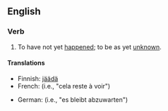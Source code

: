 ==English==

===Verb===
{{head|en|verb|head=[[remains]] [[to]] [[be]] [[seen]]}}

# {{context|idiomatic|lang=en}} To have not yet [[happen]]ed; to be as yet [[unknown]].

====Translations====
{{trans-top|to be as yet unknown}}
* Finnish: [[jäädä#Finnish|jäädä]] {{t|fi|nähtävä|alt=nähtäväksi}}
* French: {{t|fr|rester à voir}} (i.e., "cela reste à voir")
{{trans-mid}}
* German: {{t|de|abzuwarten bleiben}} (i.e., "es bleibt abzuwarten")
{{trans-bottom}}